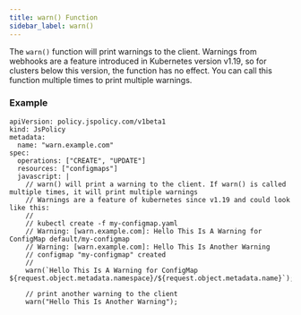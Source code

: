 ```yaml
---
title: warn() Function
sidebar_label: warn()
---
```


The `warn()` function will print warnings to the client. Warnings from webhooks are a feature introduced in Kubernetes version v1.19, so for clusters below this version, the function has no effect. You can call this function multiple times to print multiple warnings.

### Example

```
apiVersion: policy.jspolicy.com/v1beta1
kind: JsPolicy
metadata:
  name: "warn.example.com"
spec:
  operations: ["CREATE", "UPDATE"]
  resources: ["configmaps"]
  javascript: |
    // warn() will print a warning to the client. If warn() is called multiple times, it will print multiple warnings
    // Warnings are a feature of kubernetes since v1.19 and could look like this:
    //
    // kubectl create -f my-configmap.yaml
    // Warning: [warn.example.com]: Hello This Is A Warning for ConfigMap default/my-configmap
    // Warning: [warn.example.com]: Hello This Is Another Warning
    // configmap "my-configmap" created
    //
    warn(`Hello This Is A Warning for ConfigMap ${request.object.metadata.namespace}/${request.object.metadata.name}`);
    
    // print another warning to the client
    warn("Hello This Is Another Warning");
```